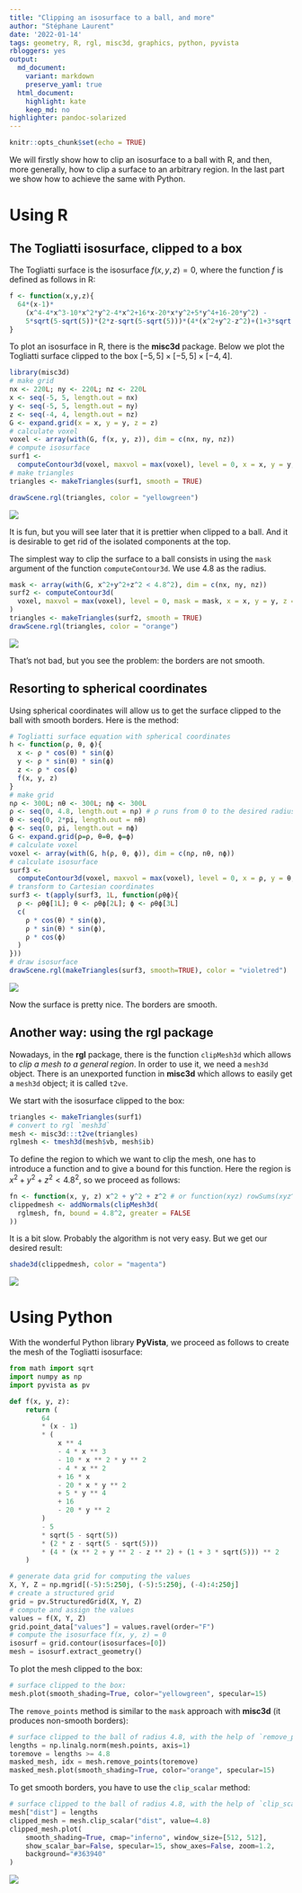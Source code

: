 ```yaml
---
title: "Clipping an isosurface to a ball, and more"
author: "Stéphane Laurent"
date: '2022-01-14'
tags: geometry, R, rgl, misc3d, graphics, python, pyvista
rbloggers: yes
output:
  md_document:
    variant: markdown
    preserve_yaml: true
  html_document:
    highlight: kate
    keep_md: no
highlighter: pandoc-solarized
---
```


```r
knitr::opts_chunk$set(echo = TRUE)
```

We will firstly show how to clip an isosurface to a ball with R, and then, more 
generally, how to clip a surface to an arbitrary region. In the last part we 
show how to achieve the same with Python.

# Using R

## The Togliatti isosurface, clipped to a box

The Togliatti surface is the isosurface $f(x, y, z) = 0$, where the function 
$f$ is defined as follows in R:

```r
f <- function(x,y,z){
  64*(x-1)*
    (x^4-4*x^3-10*x^2*y^2-4*x^2+16*x-20*x*y^2+5*y^4+16-20*y^2) - 
    5*sqrt(5-sqrt(5))*(2*z-sqrt(5-sqrt(5)))*(4*(x^2+y^2-z^2)+(1+3*sqrt(5)))^2
}
```

To plot an isosurface in R, there is the **misc3d** package. Below we plot the 
Togliatti surface clipped to the box $[-5,5] \times [-5,5] \times [-4,4]$.

```r
library(misc3d)
# make grid
nx <- 220L; ny <- 220L; nz <- 220L
x <- seq(-5, 5, length.out = nx) 
y <- seq(-5, 5, length.out = ny)
z <- seq(-4, 4, length.out = nz) 
G <- expand.grid(x = x, y = y, z = z)
# calculate voxel
voxel <- array(with(G, f(x, y, z)), dim = c(nx, ny, nz))
# compute isosurface
surf1 <- 
  computeContour3d(voxel, maxvol = max(voxel), level = 0, x = x, y = y, z = z)
# make triangles
triangles <- makeTriangles(surf1, smooth = TRUE)
```

```r
drawScene.rgl(triangles, color = "yellowgreen")
```

![](figures/Togliatti_box.gif)

It is fun, but you will see later that it is prettier when clipped to a ball. 
And it is desirable to get rid of the isolated components at the top.

The simplest way to clip the surface to a ball consists in using the `mask` 
argument of the function `computeContour3d`. We use $4.8$ as the radius.

```r
mask <- array(with(G, x^2+y^2+z^2 < 4.8^2), dim = c(nx, ny, nz))
surf2 <- computeContour3d(
  voxel, maxvol = max(voxel), level = 0, mask = mask, x = x, y = y, z = z
)
triangles <- makeTriangles(surf2, smooth = TRUE)
drawScene.rgl(triangles, color = "orange")
```

![](figures/Togliatti_mask.gif)

That's not bad, but you see the problem: the borders are not smooth.


## Resorting to spherical coordinates

Using spherical coordinates will allow us to get the surface clipped to the 
ball with smooth borders. Here is the method:

```r
# Togliatti surface equation with spherical coordinates
h <- function(ρ, θ, ϕ){
  x <- ρ * cos(θ) * sin(ϕ)
  y <- ρ * sin(θ) * sin(ϕ)
  z <- ρ * cos(ϕ)
  f(x, y, z)
}
# make grid
nρ <- 300L; nθ <- 300L; nϕ <- 300L
ρ <- seq(0, 4.8, length.out = nρ) # ρ runs from 0 to the desired radius
θ <- seq(0, 2*pi, length.out = nθ)
ϕ <- seq(0, pi, length.out = nϕ) 
G <- expand.grid(ρ=ρ, θ=θ, ϕ=ϕ)
# calculate voxel
voxel <- array(with(G, h(ρ, θ, ϕ)), dim = c(nρ, nθ, nϕ))
# calculate isosurface
surf3 <- 
  computeContour3d(voxel, maxvol = max(voxel), level = 0, x = ρ, y = θ, z = ϕ)
# transform to Cartesian coordinates
surf3 <- t(apply(surf3, 1L, function(ρθϕ){
  ρ <- ρθϕ[1L]; θ <- ρθϕ[2L]; ϕ <- ρθϕ[3L] 
  c(
    ρ * cos(θ) * sin(ϕ),
    ρ * sin(θ) * sin(ϕ),
    ρ * cos(ϕ)
  )
}))
# draw isosurface
drawScene.rgl(makeTriangles(surf3, smooth=TRUE), color = "violetred")
```

![](figures/Togliatti_spherical.gif)

Now the surface is pretty nice. The borders are smooth.


## Another way: using the rgl package 

Nowadays, in the **rgl** package, there is the function `clipMesh3d` which 
allows to *clip a mesh to a general region*. In order to use it, we need a 
`mesh3d` object. There is an unexported function in **misc3d** which allows to 
easily get a `mesh3d` object; it is called `t2ve`.

We start with the isosurface clipped to the box:

```r
triangles <- makeTriangles(surf1)
# convert to rgl `mesh3d`
mesh <- misc3d:::t2ve(triangles)
rglmesh <- tmesh3d(mesh$vb, mesh$ib)
```

To define the region to which we want to clip the mesh, one has to introduce a 
function and to give a bound for this function. Here the region is 
$x^2 + y^2 + z^2 < 4.8^2$, so we proceed as follows:

```r
fn <- function(x, y, z) x^2 + y^2 + z^2 # or function(xyz) rowSums(xyz^2)
clippedmesh <- addNormals(clipMesh3d(
  rglmesh, fn, bound = 4.8^2, greater = FALSE
))
```

It is a bit slow. Probably the algorithm is not very easy. But we get our 
desired result:

```r
shade3d(clippedmesh, color = "magenta")
```

![](figures/Togliatti_clipped.gif)


# Using Python 

With the wonderful Python library **PyVista**, we proceed as follows to create 
the mesh of the Togliatti isosurface:

```python
from math import sqrt
import numpy as np
import pyvista as pv

def f(x, y, z):
    return (
        64
        * (x - 1)
        * (
            x ** 4
            - 4 * x ** 3
            - 10 * x ** 2 * y ** 2
            - 4 * x ** 2
            + 16 * x
            - 20 * x * y ** 2
            + 5 * y ** 4
            + 16
            - 20 * y ** 2
        )
        - 5
        * sqrt(5 - sqrt(5))
        * (2 * z - sqrt(5 - sqrt(5)))
        * (4 * (x ** 2 + y ** 2 - z ** 2) + (1 + 3 * sqrt(5))) ** 2
    )

# generate data grid for computing the values
X, Y, Z = np.mgrid[(-5):5:250j, (-5):5:250j, (-4):4:250j]
# create a structured grid
grid = pv.StructuredGrid(X, Y, Z)
# compute and assign the values
values = f(X, Y, Z)
grid.point_data["values"] = values.ravel(order="F")
# compute the isosurface f(x, y, z) = 0
isosurf = grid.contour(isosurfaces=[0])
mesh = isosurf.extract_geometry()
```

To plot the mesh clipped to the box:

```python
# surface clipped to the box:
mesh.plot(smooth_shading=True, color="yellowgreen", specular=15)
```

The `remove_points` method is similar to the `mask` approach with **misc3d** 
(it produces non-smooth borders):

```python
# surface clipped to the ball of radius 4.8, with the help of `remove_points`:
lengths = np.linalg.norm(mesh.points, axis=1)
toremove = lengths >= 4.8
masked_mesh, idx = mesh.remove_points(toremove)
masked_mesh.plot(smooth_shading=True, color="orange", specular=15)
```

To get smooth borders, you have to use the `clip_scalar` method:

```python
# surface clipped to the ball of radius 4.8, with the help of `clip_scalar`:
mesh["dist"] = lengths
clipped_mesh = mesh.clip_scalar("dist", value=4.8)
clipped_mesh.plot(
    smooth_shading=True, cmap="inferno", window_size=[512, 512],
    show_scalar_bar=False, specular=15, show_axes=False, zoom=1.2,
    background="#363940"
)
```

![](figures/Togliatti_python.png)